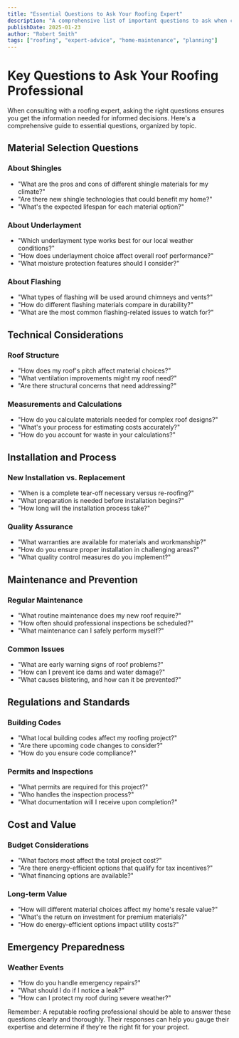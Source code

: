 ```yaml
---
title: "Essential Questions to Ask Your Roofing Expert"
description: "A comprehensive list of important questions to ask when consulting with roofing professionals, covering materials, installation, maintenance, and regulations."
publishDate: 2025-01-23
author: "Robert Smith"
tags: ["roofing", "expert-advice", "home-maintenance", "planning"]
---
```


# Key Questions to Ask Your Roofing Professional

When consulting with a roofing expert, asking the right questions ensures you get the information needed for informed decisions. Here's a comprehensive guide to essential questions, organized by topic.

## Material Selection Questions

### About Shingles
- "What are the pros and cons of different shingle materials for my climate?"
- "Are there new shingle technologies that could benefit my home?"
- "What's the expected lifespan for each material option?"

### About Underlayment
- "Which underlayment type works best for our local weather conditions?"
- "How does underlayment choice affect overall roof performance?"
- "What moisture protection features should I consider?"

### About Flashing
- "What types of flashing will be used around chimneys and vents?"
- "How do different flashing materials compare in durability?"
- "What are the most common flashing-related issues to watch for?"

## Technical Considerations

### Roof Structure
- "How does my roof's pitch affect material choices?"
- "What ventilation improvements might my roof need?"
- "Are there structural concerns that need addressing?"

### Measurements and Calculations
- "How do you calculate materials needed for complex roof designs?"
- "What's your process for estimating costs accurately?"
- "How do you account for waste in your calculations?"

## Installation and Process

### New Installation vs. Replacement
- "When is a complete tear-off necessary versus re-roofing?"
- "What preparation is needed before installation begins?"
- "How long will the installation process take?"

### Quality Assurance
- "What warranties are available for materials and workmanship?"
- "How do you ensure proper installation in challenging areas?"
- "What quality control measures do you implement?"

## Maintenance and Prevention

### Regular Maintenance
- "What routine maintenance does my new roof require?"
- "How often should professional inspections be scheduled?"
- "What maintenance can I safely perform myself?"

### Common Issues
- "What are early warning signs of roof problems?"
- "How can I prevent ice dams and water damage?"
- "What causes blistering, and how can it be prevented?"

## Regulations and Standards

### Building Codes
- "What local building codes affect my roofing project?"
- "Are there upcoming code changes to consider?"
- "How do you ensure code compliance?"

### Permits and Inspections
- "What permits are required for this project?"
- "Who handles the inspection process?"
- "What documentation will I receive upon completion?"

## Cost and Value

### Budget Considerations
- "What factors most affect the total project cost?"
- "Are there energy-efficient options that qualify for tax incentives?"
- "What financing options are available?"

### Long-term Value
- "How will different material choices affect my home's resale value?"
- "What's the return on investment for premium materials?"
- "How do energy-efficient options impact utility costs?"

## Emergency Preparedness

### Weather Events
- "How do you handle emergency repairs?"
- "What should I do if I notice a leak?"
- "How can I protect my roof during severe weather?"

Remember: A reputable roofing professional should be able to answer these questions clearly and thoroughly. Their responses can help you gauge their expertise and determine if they're the right fit for your project. 